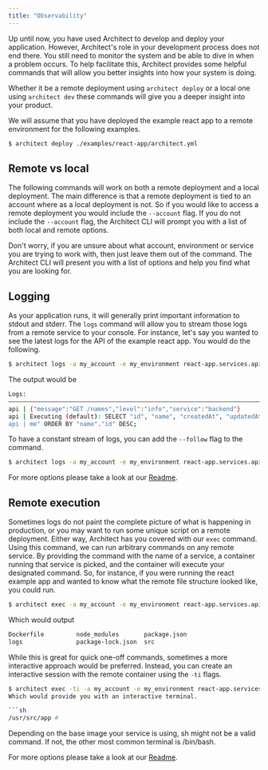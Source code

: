```yaml
---
title: "Observability"
---
```


Up until now, you have used Architect to develop and deploy your application.
However, Architect's role in your development process does not end there. You
still need to monitor the system and be able to dive in when a problem occurs.
To help facilitate this, Architect provides some helpful commands that will
allow you better insights into how your system is doing.

Whether it be a remote deployment using `architect deploy` or a local one using
`architect dev` these commands will give you a deeper insight into your product.

We will assume that you have deployed the example react app to a remote
environment for the following examples.

```sh
$ architect deploy ./examples/react-app/architect.yml
```

## Remote vs local

The following commands will work on both a remote deployment and a local
deployment. The main difference is that a remote deployment is tied to an
account where as a local deployment is not. So if you would like to access a
remote deployment you would include the `--account` flag. If you do not include
the `--account` flag, the Architect CLI will prompt you with a list of both
local and remote options.

Don't worry, if you are unsure about what account, environment or service you
are trying to work with, then just leave them out of the command. The Architect
CLI will present you with a list of options and help you find what you are
looking for.

## Logging

As your application runs, it will generally print important information to
stdout and stderr. The `logs` command will allow you to stream those logs from a
remote service to your console. For instance, let's say you wanted to see the
latest logs for the API of the example react app. You would do the following.

```sh
$ architect logs -a my_account -e my_environment react-app.services.api
```

The output would be

```sh
Logs:
―――――――――――――――――――――――――――――――――――――――――――――――――――――――――――――――――――――――――――――――
api | {"message":"GET /names","level":"info","service":"backend"}
api | Executing (default): SELECT "id", "name", "createdAt", "updatedAt" FROM "names" AS "na
api | me" ORDER BY "name"."id" DESC;
```

To have a constant stream of logs, you can add the `--follow` flag to the
command.

```sh
$ architect logs -a my_account -e my_environment react-app.services.api
```

For more options please take a look at our
[Readme](/reference/cli/#architect-logs-resource).

## Remote execution

Sometimes logs do not paint the complete picture of what is happening in
production, or you may want to run some unique script on a remote deployment.
Either way, Architect has you covered with our `exec` command. Using this
command, we can run arbitrary commands on any remote service. By providing the
command with the name of a service, a container running that service is picked,
and the container will execute your designated command. So, for instance, if you
were running the react example app and wanted to know what the remote file
structure looked like, you could run.

```sh
$ architect exec -a my_account -e my_environment react-app.services.api -- ls
```

Which would output

```sh
Dockerfile         node_modules       package.json
logs               package-lock.json  src
```

While this is great for quick one-off commands, sometimes a more interactive
approach would be preferred. Instead, you can create an interactive session with
the remote container using the `-ti` flags.

````sh
$ architect exec -ti -a my_account -e my_environment react-app.services.api -- sh
Which would provide you with an interactive terminal.

```sh
/usr/src/app #
````

<Note>
  Depending on the base image your service is using, sh might not be a valid
  command. If not, the other most common terminal is /bin/bash.
</Note>

For more options please take a look at our
[Readme](/reference/cli/#architect-exec-resource-flags----command).
